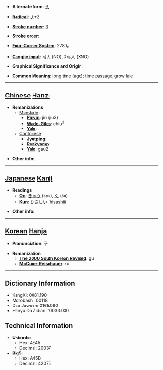 * '''Alternate form''': [[乆]]

* '''[[Wiktionary:Chinese radical index| Radical]]''': [[Wiktionary:Chinese radical index 丿|丿]]+2

* '''[[Wiktionary:Chinese total strokes index|Stroke number]]''': [[Wiktionary:Chinese total strokes index 3|3]]

* '''Stroke order''': 

* '''[[Wiktionary:Chinese four corner index|Four-Corner System]]''': 2780<sub>0</sub>

* '''[[Wiktionary:Chinese Cangjie index|Cangjie input]]''': 弓人 (NO), X弓人 (XNO)

* '''Graphical Significance and Origin''': 

* '''Common Meaning''': long time (ago); time passage, grow late

----

== [[Chinese]] [[Hanzi]] ==

* '''Romanizations'''
** [[Mandarin]]:
*** '''[[Pinyin]]''': jiǔ (jiu3)
*** '''[[Wade-Giles]]''': chiu<sup>3</sup>
*** '''[[Yale]]''': 
**[[Cantonese]]
***'''[[Jyutping]]''':
***'''[[Penkyamp]]''': 
***'''[[Yale]]''': gau2

* '''Other info''': 

----

== [[Japanese]] [[Kanji]] ==

* '''Readings'''
** '''[[On]]''': [[きゅう]] (kyū), [[く]] (ku)
** '''[[Kun]]''': [[ひさしい]] (hisashii)

* '''Other info''':  

----

== [[Korean]] [[Hanja]] ==

* '''Pronunciation''': 구

* '''Romanization'''
** '''[[The 2000 South Korean Revised Romanization|The 2000 South Korean Revised]]''': gu
** '''[[McCune-Reischauer]]''': ku

----

== Dictionary Information ==

* KangXi: 0081.190
* Morobashi: 00118
* Dae Jaweon: 0165.060
* Hanyu Da Zidian: 10033.030

== Technical Information ==

* '''Unicode''':
** Hex: 4E45
** Decimal: 20037
* '''Big5''':
** Hex: A45B
** Decimal: 42075